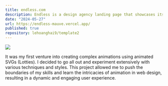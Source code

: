 ```yaml
---
title: endless.com
description: Endless is a design agency landing page that showcases its services, features, pricing, and client reviews. The page includes intricate animations, created for practice and to enhance user experience.
date: "2024-05-27"
url: https://endless-mauve.vercel.app/
published: true
repository: lehoanghai9/template2
---
```



[![](/projects/endless1.png)](https://endless-mauve.vercel.app/)

It was my first venture into creating complex animations using animated SVGs (Lotties). I decided to go all out and experiment extensively with various techniques and styles. This project allowed me to push the boundaries of my skills and learn the intricacies of animation in web design, resulting in a dynamic and engaging user experience.

